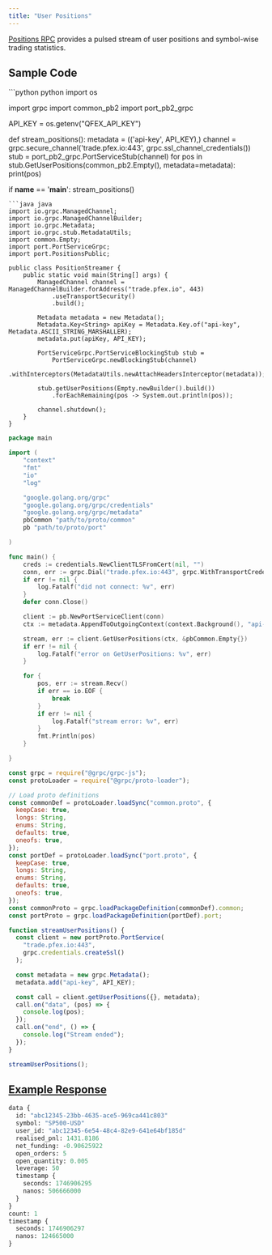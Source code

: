 ```yaml
---
title: "User Positions"
---
```


[Positions RPC](https://github.com/QFEX-org/proto/blob/main/port.proto#L18) provides a pulsed stream of user positions and symbol-wise trading statistics.

## Sample Code 

<CodeGroup>
```python python
import os

import grpc
import common_pb2
import port_pb2_grpc

API_KEY = os.getenv("QFEX_API_KEY")

def stream_positions():
    metadata = (('api-key', API_KEY),)
    channel = grpc.secure_channel('trade.pfex.io:443', grpc.ssl_channel_credentials())
    stub = port_pb2_grpc.PortServiceStub(channel)
    for pos in stub.GetUserPositions(common_pb2.Empty(), metadata=metadata):
        print(pos)

if __name__ == '__main__':
    stream_positions()

````
```java java
import io.grpc.ManagedChannel;
import io.grpc.ManagedChannelBuilder;
import io.grpc.Metadata;
import io.grpc.stub.MetadataUtils;
import common.Empty;
import port.PortServiceGrpc;
import port.PositionsPublic;

public class PositionStreamer {
    public static void main(String[] args) {
        ManagedChannel channel = ManagedChannelBuilder.forAddress("trade.pfex.io", 443)
            .useTransportSecurity()
            .build();

        Metadata metadata = new Metadata();
        Metadata.Key<String> apiKey = Metadata.Key.of("api-key", Metadata.ASCII_STRING_MARSHALLER);
        metadata.put(apiKey, API_KEY);

        PortServiceGrpc.PortServiceBlockingStub stub =
            PortServiceGrpc.newBlockingStub(channel)
                .withInterceptors(MetadataUtils.newAttachHeadersInterceptor(metadata));

        stub.getUserPositions(Empty.newBuilder().build())
            .forEachRemaining(pos -> System.out.println(pos));

        channel.shutdown();
    }
}
````

```go go
package main

import (
    "context"
    "fmt"
    "io"
    "log"

    "google.golang.org/grpc"
    "google.golang.org/grpc/credentials"
    "google.golang.org/grpc/metadata"
    pbCommon "path/to/proto/common"
    pb "path/to/proto/port"

)

func main() {
    creds := credentials.NewClientTLSFromCert(nil, "")
    conn, err := grpc.Dial("trade.pfex.io:443", grpc.WithTransportCredentials(creds))
    if err != nil {
        log.Fatalf("did not connect: %v", err)
    }
    defer conn.Close()

    client := pb.NewPortServiceClient(conn)
    ctx := metadata.AppendToOutgoingContext(context.Background(), "api-key", API_KEY)

    stream, err := client.GetUserPositions(ctx, &pbCommon.Empty{})
    if err != nil {
        log.Fatalf("error on GetUserPositions: %v", err)
    }

    for {
        pos, err := stream.Recv()
        if err == io.EOF {
            break
        }
        if err != nil {
            log.Fatalf("stream error: %v", err)
        }
        fmt.Println(pos)
    }

}

```

```javascript node
const grpc = require("@grpc/grpc-js");
const protoLoader = require("@grpc/proto-loader");

// Load proto definitions
const commonDef = protoLoader.loadSync("common.proto", {
  keepCase: true,
  longs: String,
  enums: String,
  defaults: true,
  oneofs: true,
});
const portDef = protoLoader.loadSync("port.proto", {
  keepCase: true,
  longs: String,
  enums: String,
  defaults: true,
  oneofs: true,
});
const commonProto = grpc.loadPackageDefinition(commonDef).common;
const portProto = grpc.loadPackageDefinition(portDef).port;

function streamUserPositions() {
  const client = new portProto.PortService(
    "trade.pfex.io:443",
    grpc.credentials.createSsl()
  );

  const metadata = new grpc.Metadata();
  metadata.add("api-key", API_KEY);

  const call = client.getUserPositions({}, metadata);
  call.on("data", (pos) => {
    console.log(pos);
  });
  call.on("end", () => {
    console.log("Stream ended");
  });
}

streamUserPositions();
```

</CodeGroup>

## [Example Response](https://github.com/QFEX-org/proto/blob/main/port.proto#L146)

```proto
data {
  id: "abc12345-23bb-4635-ace5-969ca441c803"
  symbol: "SP500-USD"
  user_id: "abc12345-6e54-48c4-82e9-641e64bf185d"
  realised_pnl: 1431.8186
  net_funding: -0.90625922
  open_orders: 5
  open_quantity: 0.005
  leverage: 50
  timestamp {
    seconds: 1746906295
    nanos: 506666000
  }
}
count: 1
timestamp {
  seconds: 1746906297
  nanos: 124665000
}
```
